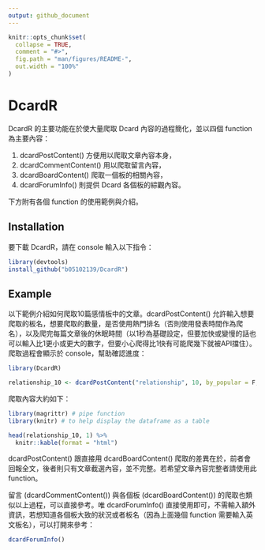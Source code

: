 ```yaml
---
output: github_document
---
```


<!-- README.md is generated from README.Rmd. Please edit that file -->

```r
knitr::opts_chunk$set(
  collapse = TRUE,
  comment = "#>",
  fig.path = "man/figures/README-",
  out.width = "100%"
)
```

# DcardR

DcardR 的主要功能在於使大量爬取 Dcard 內容的過程簡化，並以四個 function 為主要內容：

(1) dcardPostContent() 方便用以爬取文章內容本身，
(2) dcardCommentContent() 用以爬取留言內容，
(3) dcardBoardContent() 爬取一個板的相關內容，
(4) dcardForumInfo() 則提供 Dcard 各個板的綜觀內容。

下方附有各個 function 的使用範例與介紹。

## Installation

要下載 DcardR，請在 console 輸入以下指令：

``` r
library(devtools)
install_github("b05102139/DcardR")
```

## Example

以下範例介紹如何爬取10篇感情板中的文章。dcardPostContent() 允許輸入想要爬取的板名，想要爬取的數量，是否使用熱門排名（否則使用發表時間作為爬名），以及爬完每篇文章後的休眠時間（以1秒為基礎設定，但要加快或變慢的話也可以輸入比1更小或更大的數字，但要小心爬得比1快有可能爬幾下就被API擋住）。爬取過程會顯示於 console，幫助確認進度：

```r
library(DcardR)

relationship_10 <- dcardPostContent("relationship", 10, by_popular = F, rate_limit = 1)
```

爬取內容大約如下：

```r
library(magrittr) # pipe function
library(knitr) # to help display the dataframe as a table

head(relationship_10, 1) %>%
  knitr::kable(format = "html")
```

dcardPostContent() 跟直接用 dcardBoardContent() 爬取的差異在於，前者會回報全文，後者則只有文章截選內容，並不完整。若希望文章內容完整者請使用此 function。

留言 (dcardCommentContent()) 與各個板 (dcardBoardContent()) 的爬取也類似以上過程，可以直接參考。唯 dcardForumInfo() 直接使用即可，不需輸入額外資訊，若想知道各個板大致的狀況或者板名（因為上面幾個 function 需要輸入英文板名），可以打開來參考：

```r
dcardForumInfo()
```


